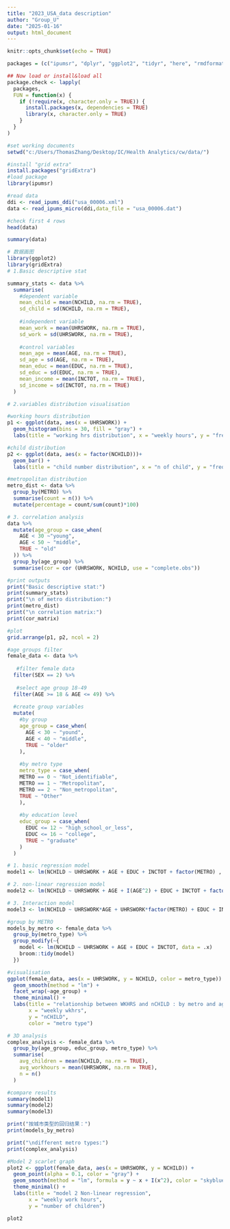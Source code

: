 ```yaml
---
title: "2023_USA_data description"
author: "Group_U"
date: "2025-01-16"
output: html_document
---
```


```r
knitr::opts_chunk$set(echo = TRUE)
```

```r
packages = (c("ipumsr", "dplyr", "ggplot2", "tidyr", "here", "rmdformats", "srvyr"))

## Now load or install&load all
package.check <- lapply(
  packages,
  FUN = function(x) {
    if (!require(x, character.only = TRUE)) {
      install.packages(x, dependencies = TRUE)
      library(x, character.only = TRUE)
    }
  }
)
```

```r
#set working documents
setwd("c:/Users/ThomasZhang/Desktop/IC/Health Analytics/cw/data/")

#install "grid extra"
install.packages("gridExtra")
#load package
library(ipumsr)

#read data
ddi <- read_ipums_ddi("usa_00006.xml")
data <- read_ipums_micro(ddi,data_file = "usa_00006.dat")

#check first 4 rows
head(data)
```

```r
summary(data)
```

```r
# 数据画图
library(ggplot2)
library(gridExtra)
# 1.Basic descriptive stat

summary_stats <- data %>%
  summarise(
    #dependent variable
    mean_child = mean(NCHILD, na.rm = TRUE),
    sd_child = sd(NCHILD, na.rm = TRUE),
    
    #independent variable
    mean_work = mean(UHRSWORK, na.rm = TRUE),
    sd_work = sd(UHRSWORK, na.rm = TRUE),
    
    #control variables
    mean_age = mean(AGE, na.rm = TRUE),
    sd_age = sd(AGE, na.rm = TRUE),
    mean_educ = mean(EDUC, na.rm = TRUE),
    sd_educ = sd(EDUC, na.rm = TRUE),
    mean_income = mean(INCTOT, na.rm = TRUE),
    sd_income = sd(INCTOT, na.rm = TRUE)
  )

# 2.variables distribution visualisation

#working hours distribution
p1 <- ggplot(data, aes(x = UHRSWORK)) +
  geom_histogram(bins = 30, fill = "gray") +
  labs(title = "working hrs distribution", x = "weekly hours", y = "frequency") + theme_minimal()

#child distribution
p2 <- ggplot(data, aes(x = factor(NCHILD)))+
  geom_bar() +
  labs(title = "child number distribution", x = "n of child", y = "frequency") + theme_minimal()

#metropolitan distribution
metro_dist <- data %>%
  group_by(METRO) %>%
  summarise(count = n()) %>%
  mutate(percentage = count/sum(count)*100)

# 3. correlation analysis
data %>%
  mutate(age_group = case_when(
    AGE < 30 ~"young",
    AGE < 50 ~ "middle",
    TRUE ~ "old"
  )) %>%
  group_by(age_group) %>%
  summarise(cor = cor (UHRSWORK, NCHILD, use = "complete.obs"))

#print outputs
print("Basic descriptive stat:")
print(summary_stats)
print("\n of metro distribution:")
print(metro_dist)
print("\n correlation matrix:")
print(cor_matrix)

#plot
grid.arrange(p1, p2, ncol = 2)

```
```r
#age groups filter
female_data <- data %>%
 
   #filter female data
  filter(SEX == 2) %>%
 
   #select age group 18-49
  filter(AGE >= 18 & AGE <= 49) %>%
  
  #create group variables
  mutate(
    #by group
    age_group = case_when(
      AGE < 30 ~ "yound",
      AGE < 40 ~ "middle",
      TRUE ~ "older"
    ),
    
    #by metro type
    metro_type = case_when(
    METRO == 0 ~ "Not_identifiable",
    METRO == 1 ~ "Metropolitan",
    METRO == 2 ~ "Non_metropolitan",
    TRUE ~ "Other"
    ),
    
    #by education level
    educ_group = case_when(
      EDUC <= 12 ~ "high_school_or_less",
      EDUC <= 16 ~ "college",
      TRUE ~ "graduate"
    )
  )

# 1. basic regression model
model1 <- lm(NCHILD ~ UHRSWORK + AGE + EDUC + INCTOT + factor(METRO) , data = female_data)

# 2. non-linear regression model
model2 <- lm(NCHILD ~ UHRSWORK + AGE + I(AGE^2) + EDUC + INCTOT + factor(METRO), data = female_data)

# 3. Interaction model
model3 <- lm(NCHILD ~ UHRSWORK*AGE + UHRSWORK*factor(METRO) + EDUC + INCTOT, data = female_data)

#group by METRO
models_by_metro <- female_data %>%
  group_by(metro_type) %>%
  group_modify(~{
    model <- lm(NCHILD ~ UHRSWORK + AGE + EDUC + INCTOT, data = .x)
    broom::tidy(model)
  })

#visualisation
ggplot(female_data, aes(x = UHRSWORK, y = NCHILD, color = metro_type)) + 
  geom_smooth(method = "lm") + 
  facet_wrap(~age_group) + 
  theme_minimal() + 
  labs(title = "relationship between WKHRS and nCHILD : by metro and age",
       x = "weekly wkhrs",
       y = "nCHILD",
       color = "metro type")

# 3D analysis
complex_analysis <- female_data %>%
  group_by(age_group, educ_group, metro_type) %>%
  summarise(
    avg_children = mean(NCHILD, na.rm = TRUE),
    avg_workhours = mean(UHRSWORK, na.rm = TRUE),
    n = n()
  )

#compare results
summary(model1)
summary(model2)
summary(model3)

print("按城市类型的回归结果：")
print(models_by_metro)

print("\ndifferent metro types:")
print(complex_analysis)

```
```r
#Model 2 scarlet graph
plot2 <- ggplot(female_data, aes(x = UHRSWORK, y = NCHILD)) + 
  geom_point(alpha = 0.1, color = "gray") + 
  geom_smooth(method = "lm", formula = y ~ x + I(x^2), color = "skyblue") + 
  theme_minimal() + 
  labs(title = "model 2 Non-linear regression",
       x = "weekly work hours",
       y = "number of children")

plot2
```  
  
  
  